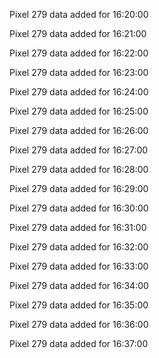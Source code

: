 Pixel 279 data added for 16:20:00

Pixel 279 data added for 16:21:00

Pixel 279 data added for 16:22:00

Pixel 279 data added for 16:23:00

Pixel 279 data added for 16:24:00

Pixel 279 data added for 16:25:00

Pixel 279 data added for 16:26:00

Pixel 279 data added for 16:27:00

Pixel 279 data added for 16:28:00

Pixel 279 data added for 16:29:00

Pixel 279 data added for 16:30:00

Pixel 279 data added for 16:31:00

Pixel 279 data added for 16:32:00

Pixel 279 data added for 16:33:00

Pixel 279 data added for 16:34:00

Pixel 279 data added for 16:35:00

Pixel 279 data added for 16:36:00

Pixel 279 data added for 16:37:00

